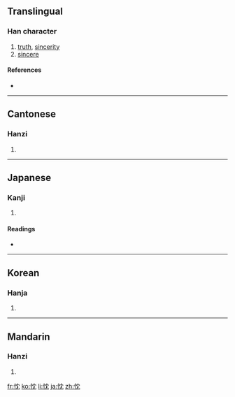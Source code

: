 ==Translingual==

===Han character===
{{Han char|rn=61|rad=心|as=04|sn=7|four=9401<sub>2</sub>|canj=心中月山 (PLBU)}}

# [[truth]], [[sincerity]]
# [[sincere]]

====References====
* {{Han ref|kx=0378.130|dkj=10382|dj=0706.130|hdz=42278.080|uh=5FF1|ud=24561|bh=A7D5|bd=42965}}

----

==Cantonese==

===Hanzi===
{{yue-hanzi|jyut=|y=[[sam4]]}}

# {{defn|Cantonese|sort=心04}}

----

==Japanese==

===Kanji===
{{ja-kanji|grade=|rs=心04}}

# {{defn|Japanese|sort=心04}}

====Readings====
* {{ja-readings|on=[[しん]] (shin)|kun=[[まこと]] (makoto)}}

----

==Korean==

===Hanja===
{{ko-hanja|hangeul=침|eumhun=|rv=chim|mr=ch'im|y=chim}}

# {{defn|Korean|sort=心04}}

----

==Mandarin==

===Hanzi===
{{cmn-hanzi|pin=[[chén]] ([[chen2]])|wg=ch'en<sup>2</sup>}}

# {{defn|Mandarin|sort=心04}}

[[fr:忱]]
[[ko:忱]]
[[li:忱]]
[[ja:忱]]
[[zh:忱]]